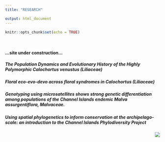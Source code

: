 ```yaml
---
title: "RESEARCH"

output: html_document
---
```


```r
knitr::opts_chunk$set(echo = TRUE)
```

<br>

#### ...site under construction...

##### The Population Dynamics and Evolutionary History of the Highly Polymorphic Calochortus venustus (Liliaceae)

##### Floral eco-evo-devo across floral syndromes in Calochortus (Liliaceae)

##### Genotyping using microsatellites shows strong genetic differentiation among populations of the Channel Islands endemic Malva assurgentiflora, Malvaceae.

##### Using spatial phylogenetics to inform conservation at the archipelago-scale: an introduction to the Channel Islands Phylodiversity Project


<img src="IMG_20190616_121625.jpg" align="right">